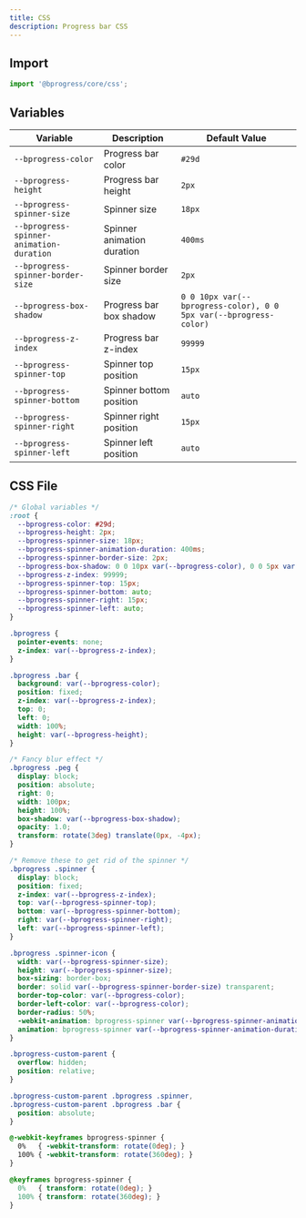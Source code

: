```yaml
---
title: CSS
description: Progress bar CSS
---
```


## Import 

```js
import '@bprogress/core/css';
```

## Variables

| Variable | Description | Default Value |
|----------|-------------|---------------|
| `--bprogress-color` | Progress bar color | `#29d` |
| `--bprogress-height` | Progress bar height | `2px` |
| `--bprogress-spinner-size` | Spinner size | `18px` |
| `--bprogress-spinner-animation-duration` | Spinner animation duration | `400ms` |
| `--bprogress-spinner-border-size` | Spinner border size | `2px` |
| `--bprogress-box-shadow` | Progress bar box shadow | `0 0 10px var(--bprogress-color), 0 0 5px var(--bprogress-color)` |
| `--bprogress-z-index` | Progress bar z-index | `99999` |
| `--bprogress-spinner-top` | Spinner top position | `15px` |
| `--bprogress-spinner-bottom` | Spinner bottom position | `auto` |
| `--bprogress-spinner-right` | Spinner right position | `15px` |
| `--bprogress-spinner-left` | Spinner left position | `auto` |

## CSS File

```css
/* Global variables */
:root {
  --bprogress-color: #29d;
  --bprogress-height: 2px;
  --bprogress-spinner-size: 18px;
  --bprogress-spinner-animation-duration: 400ms;
  --bprogress-spinner-border-size: 2px;
  --bprogress-box-shadow: 0 0 10px var(--bprogress-color), 0 0 5px var(--bprogress-color);
  --bprogress-z-index: 99999;
  --bprogress-spinner-top: 15px;
  --bprogress-spinner-bottom: auto;
  --bprogress-spinner-right: 15px;
  --bprogress-spinner-left: auto;
}

.bprogress {
  pointer-events: none;
  z-index: var(--bprogress-z-index);
}

.bprogress .bar {
  background: var(--bprogress-color);
  position: fixed;
  z-index: var(--bprogress-z-index);
  top: 0;
  left: 0;
  width: 100%;
  height: var(--bprogress-height);
}

/* Fancy blur effect */
.bprogress .peg {
  display: block;
  position: absolute;
  right: 0;
  width: 100px;
  height: 100%;
  box-shadow: var(--bprogress-box-shadow);
  opacity: 1.0;
  transform: rotate(3deg) translate(0px, -4px);
}

/* Remove these to get rid of the spinner */
.bprogress .spinner {
  display: block;
  position: fixed;
  z-index: var(--bprogress-z-index);
  top: var(--bprogress-spinner-top);
  bottom: var(--bprogress-spinner-bottom);
  right: var(--bprogress-spinner-right);
  left: var(--bprogress-spinner-left);
}

.bprogress .spinner-icon {
  width: var(--bprogress-spinner-size);
  height: var(--bprogress-spinner-size);
  box-sizing: border-box;
  border: solid var(--bprogress-spinner-border-size) transparent;
  border-top-color: var(--bprogress-color);
  border-left-color: var(--bprogress-color);
  border-radius: 50%;
  -webkit-animation: bprogress-spinner var(--bprogress-spinner-animation-duration) linear infinite;
  animation: bprogress-spinner var(--bprogress-spinner-animation-duration) linear infinite;
}

.bprogress-custom-parent {
  overflow: hidden;
  position: relative;
}

.bprogress-custom-parent .bprogress .spinner,
.bprogress-custom-parent .bprogress .bar {
  position: absolute;
}

@-webkit-keyframes bprogress-spinner {
  0%   { -webkit-transform: rotate(0deg); }
  100% { -webkit-transform: rotate(360deg); }
}

@keyframes bprogress-spinner {
  0%   { transform: rotate(0deg); }
  100% { transform: rotate(360deg); }
}
```